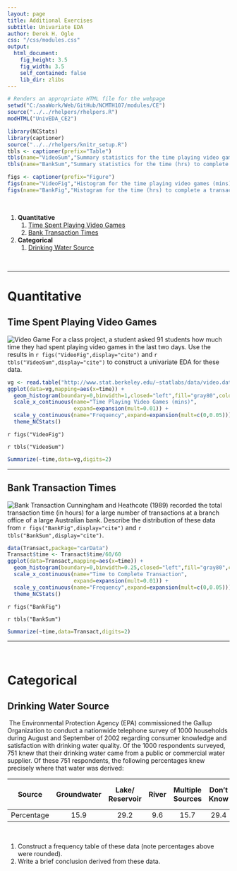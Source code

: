 ```yaml
---
layout: page
title: Additional Exercises
subtitle: Univariate EDA
author: Derek H. Ogle
css: "/css/modules.css"
output:
  html_document:
    fig_height: 3.5
    fig_width: 3.5
    self_contained: false
    lib_dir: zlibs
---
```


```r
# Renders an appropriate HTML file for the webpage
setwd("C:/aaaWork/Web/GitHub/NCMTH107/modules/CE")
source("../../rhelpers/rhelpers.R")
modHTML("UnivEDA_CE2")
```
```r
library(NCStats)
library(captioner)
source("../../rhelpers/knitr_setup.R")
tbls <- captioner(prefix="Table")
tbls(name="VideoSum","Summary statistics for the time playing video games (mins) by sampled students.")
tbls(name="BankSum","Summary statistics for the time (hrs) to complete a transactin for an Australian bank.")

figs <- captioner(prefix="Figure")
figs(name="VideoFig","Histogram for the time playing video games (mins) by sampled students.")
figs(name="BankFig","Histogram for the time (hrs) to complete a transactin for an Australian bank.")
```

&nbsp;

1. **Quantitative**
    1. [Time Spent Playing Video Games](#time-spent-playing-video-games)
    1. [Bank Transaction Times](#bank-transaction-times)
1. **Categorical**
    1. [Drinking Water Source](#drinking-water-source)

&nbsp;

----

# Quantitative
## Time Spent Playing Video Games 
<img src="zimgs/videogame.jpg" alt="Video Game" class="img-right">
For a class project, a student asked 91 students how much time they had spent playing video games in the last two days. Use the results in `r figs("VideoFig",display="cite")` and `r tbls("VideoSum",display="cite")` to construct a univariate EDA for these data.

```r
vg <- read.table("http://www.stat.berkeley.edu/~statlabs/data/video.data",header=TRUE)
ggplot(data=vg,mapping=aes(x=time)) +
  geom_histogram(boundary=0,binwidth=1,closed="left",fill="gray80",color="black") +
  scale_x_continuous(name="Time Playing Video Games (mins)",
                     expand=expansion(mult=0.01)) +
  scale_y_continuous(name="Frequency",expand=expansion(mult=c(0,0.05))) +
  theme_NCStats()
```

`r figs("VideoFig")`

`r tbls("VideoSum")`

```r
Summarize(~time,data=vg,digits=2)
```

----

## Bank Transaction Times
<img src="zimgs/bank.jpg" alt="Bank Transaction" class="img-right">
Cunningham and Heathcote (1989) recorded the total transaction time (in hours) for a large number of transactions at a branch office of a large Australian bank. Describe the distribution of these data from `r figs("BankFig",display="cite")` and `r tbls("BankSum",display="cite")`.

```r
data(Transact,package="carData")
Transact$time <- Transact$time/60/60
ggplot(data=Transact,mapping=aes(x=time)) +
  geom_histogram(boundary=0,binwidth=0.25,closed="left",fill="gray80",color="black") +
  scale_x_continuous(name="Time to Complete Transaction",
                     expand=expansion(mult=0.01)) +
  scale_y_continuous(name="Frequency",expand=expansion(mult=c(0,0.05))) +
  theme_NCStats()
```

`r figs("BankFig")`

`r tbls("BankSum")`

```r
Summarize(~time,data=Transact,digits=2)
```

----

&nbsp;

# Categorical
## Drinking Water Source
<img src="zimgs/drinking_water.jpg" alt="" class="img-right">
The Environmental Protection Agency (EPA) commissioned the Gallup Organization to conduct a nationwide telephone survey of 1000 households during August and September of 2002 regarding consumer knowledge and satisfaction with drinking water quality. Of the 1000 respondents surveyed, 751 knew that their drinking water came from a public or commercial water supplier. Of these 751 respondents, the following percentages knew precisely where that water was derived:

| Source     | Groundwater | Lake/ Reservoir | River | Multiple Sources | Don't Know | Refused to answer |
|------------|:-----------:|:--------------:|:-----:|:----------------:|:----------:|:-----------------:|
| Percentage |     15.9    |      29.2      |  9.6  |        15.7      |    29.4    |        0.2        |

<br>

1. Construct a frequency table of these data (note percentages above were rounded).
1. Write a brief conclusion derived from these data.

